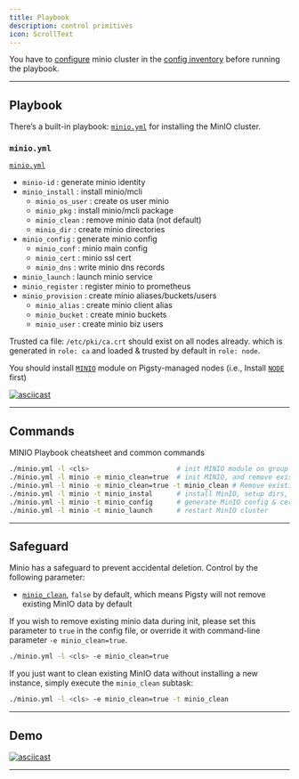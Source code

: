 ```yaml
---
title: Playbook
description: control primitives
icon: ScrollText
---
```


You have to [configure](/docs/minio/config/) minio cluster in the [config inventory](/docs/config/inventory) before running the playbook.

------

## Playbook

There’s a built-in playbook: [`minio.yml`](/docs/minio/playbook/#minioyml) for installing the MinIO cluster.

### `minio.yml`

[`minio.yml`](https://github.com/pgsty/pigsty/blob/main/minio.yml)

- `minio-id` : generate minio identity
- `minio_install` : install minio/mcli
    - `minio_os_user` : create os user minio
    - `minio_pkg` : install minio/mcli package
    - `minio_clean` : remove minio data (not default)
    - `minio_dir` : create minio directories
- `minio_config` : generate minio config
    - `minio_conf` : minio main config
    - `minio_cert` : minio ssl cert
    - `minio_dns` : write minio dns records
- `minio_launch` : launch minio service
- `minio_register` : register minio to prometheus
- `minio_provision` : create minio aliases/buckets/users
    - `minio_alias` : create minio client alias
    - `minio_bucket` : create minio buckets
    - `minio_user` : create minio biz users



Trusted ca file: `/etc/pki/ca.crt` should exist on all nodes already. which is generated in `role: ca` and loaded & trusted by default in `role: node`.

You should install [`MINIO`](/docs/minio/) module on Pigsty-managed nodes (i.e., Install [`NODE`](/docs/node/) first)

[![asciicast](https://asciinema.org/a/566415.svg)](https://asciinema.org/a/566415)

------

## Commands

MINIO Playbook cheatsheet and common commands

```bash
./minio.yml -l <cls>                      # init MINIO module on group <cls>
./minio.yml -l minio -e minio_clean=true  # init MINIO, and remove existing MinIO & Data (DANGEROUS!)
./minio.yml -l minio -e minio_clean=true -t minio_clean # Remove existing MinIO & Data (DANGEROUS!)
./minio.yml -l minio -t minio_instal      # install MinIO, setup dirs, without configure & launch
./minio.yml -l minio -t minio_config      # generate MinIO config & certs
./minio.yml -l minio -t minio_launch      # restart MinIO cluster
```

------

## Safeguard

Minio has a safeguard to prevent accidental deletion. Control by the following parameter:

- [`minio_clean`](/docs/minio/param/#minio_clean), `false` by default, which means Pigsty will not remove existing MinIO data by default

If you wish to remove existing minio data during init, please set this parameter to `true` in the config file, or override it with command-line parameter `-e minio_clean=true`.

```bash
./minio.yml -l <cls> -e minio_clean=true
```

If you just want to clean existing MinIO data without installing a new instance, simply execute the `minio_clean` subtask:

```bash
./minio.yml -l <cls> -e minio_clean=true -t minio_clean
```

------

## Demo

[![asciicast](https://asciinema.org/a/566415.svg)](https://asciinema.org/a/566415)

------